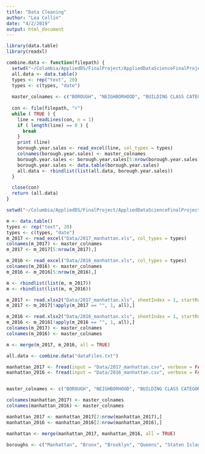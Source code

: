 ```yaml
---
title: "Data Cleaning"
author: "Lea Collin"
date: "4/2/2019"
output: html_document
---
```


```r
library(data.table)
library(readxl)
```

```r
combine.data <- function(filepath) {
  setwd("~/Columbia/AppliedDS/FinalProject/AppliedDataScienceFinalProject/Data")
  all.data <- data.table()
  types <- rep("text", 20)
  types <- c(types, "date")
  
  master_colnames <- c("BOROUGH", "NEIGHBORHOOD", "BUILDING CLASS CATEGORY", "TAX CLASS AT PRESENT", "BLOCK", "LOT", "EASE-MENT", "BUILDING CLASS AT PRESENT", "ADDRESS",  "APARTMENT NUMBER", "ZIP CODE", "RESIDENTIAL UNITS", "COMMERCIAL UNITS", "TOTAL UNITS", "LAND SQUARE FEET", "GROSS SQUARE FEET", "YEAR BUILT", "TAX CLASS AT TIME OF SALE",  "BUILDING CLASS AT TIME OF SALE", "SALE PRICE", "SALE DATE")
  
  con <- file(filepath, "r")
  while ( TRUE ) {
    line = readLines(con, n = 1)
    if ( length(line) == 0 ) {
      break
    }
    print (line)
    borough.year.sales <- read_excel(line, col_types = types)
    colnames(borough.year.sales) <- master_colnames
    borough.year.sales <- borough.year.sales[5:nrow(borough.year.sales),]
    borough.year.sales <- data.table(borough.year.sales)
    all.data <- rbindlist(list(all.data, borough.year.sales))
  }

  close(con)
  return (all.data)
}
```

```r
setwd("~/Columbia/AppliedDS/FinalProject/AppliedDataScienceFinalProject/Data")

m <- data.table()
types <- rep("text", 20)
types <- c(types, "date")
m_2017 <- read_excel("Data/2017_manhattan.xls", col_types = types)
colnames(m_2017) <- master_colnames
m_2017 <- m_2017[5:nrow(m_2017),]

m_2016 <- read_excel("Data/2016_manhattan.xls", col_types = types)
colnames(m_2016) <- master_colnames
m_2016 <- m_2016[5:nrow(m_2016),]

m <- rbindlist(list(m, m_2017))
m <- rbindlist(list(m, m_2016))

m_2017 <- read.xlsx2("Data/2017_manhattan.xls", sheetIndex = 1, startRow = 5)
m_2017 <- m_2017[!apply(m_2017 == "", 1, all),]

m_2016 <- read.xlsx2("Data/2016_manhattan.xls", sheetIndex = 1, startRow = 5)
m_2016 <- m_2016[!apply(m_2016 == "", 1, all),]
colnames(m_2017) <- master_colnames
colnames(m_2016) <- master_colnames

m <- merge(m_2017, m_2016, all = TRUE)

all.data <- combine.data("dataFiles.txt")

manhattan_2017 <- fread(input = "Data/2017_manhattan.csv", verbose = FALSE, skip = 4, header = FALSE)
manhattan_2016 <- fread(input = "Data/2016_manhattan.csv", verbose = FALSE, skip = 4, header = FALSE)


master_colnames <- c("BOROUGH", "NEIGHBORHOOD", "BUILDING CLASS CATEGORY", "TAX CLASS AT PRESENT", "BLOCK", "LOT", "EASE-MENT", "BUILDING CLASS AT PRESENT", "ADDRESS",  "APARTMENT NUMBER", "ZIP CODE", "RESIDENTIAL UNITS", "COMMERCIAL UNITS", "TOTAL UNITS", "LAND SQUARE FEET", "GROSS SQUARE FEET", "YEAR BUILT", "TAX CLASS AT TIME OF SALE",  "BUILDING CLASS AT TIME OF SALE", "SALE PRICE", "SALE DATE")

colnames(manhattan_2017) <- master_colnames
colnames(manhattan_2016) <- master_colnames

manhattan_2017 <- manhattan_2017[2:nrow(manhattan_2017),]
manhattan_2016 <- manhattan_2016[2:nrow(manhattan_2016),]

manhattan <- merge(manhattan_2017, manhattan_2016, all = TRUE)
```

```r
boroughs <- c("Manhattan", "Bronx", "Brooklyn", "Queens", "Staten Island")
```